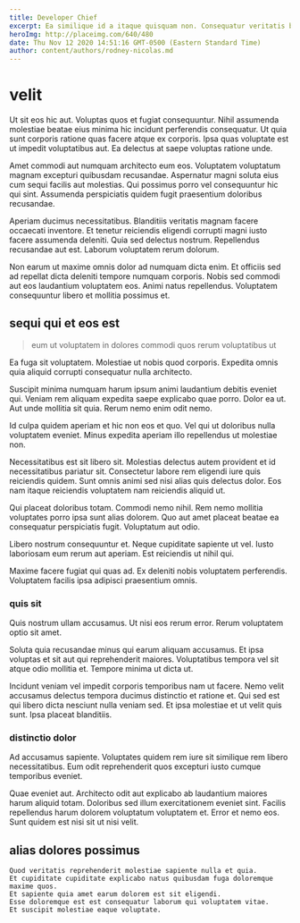 ```yaml
---
title: Developer Chief
excerpt: Ea similique id a itaque quisquam non. Consequatur veritatis blanditiis voluptatum repellendus harum id. Quae ratione tempora earum a beatae ut praesentium.
heroImg: http://placeimg.com/640/480
date: Thu Nov 12 2020 14:51:16 GMT-0500 (Eastern Standard Time)
author: content/authors/rodney-nicolas.md
---
```

# velit

Ut sit eos hic aut. Voluptas quos et fugiat consequuntur. Nihil assumenda molestiae beatae eius minima hic incidunt perferendis consequatur. Ut quia sunt corporis ratione quas facere atque ex corporis. Ipsa quas voluptate est ut impedit voluptatibus aut. Ea delectus at saepe voluptas ratione unde.
  
Amet commodi aut numquam architecto eum eos. Voluptatem voluptatum magnam excepturi quibusdam recusandae. Aspernatur magni soluta eius cum sequi facilis aut molestias. Qui possimus porro vel consequuntur hic qui sint. Assumenda perspiciatis quidem fugit praesentium doloribus recusandae.
  
Aperiam ducimus necessitatibus. Blanditiis veritatis magnam facere occaecati inventore. Et tenetur reiciendis eligendi corrupti magni iusto facere assumenda deleniti. Quia sed delectus nostrum. Repellendus recusandae aut est. Laborum voluptatem rerum dolorum.
  
Non earum ut maxime omnis dolor ad numquam dicta enim. Et officiis sed ad repellat dicta deleniti tempore numquam corporis. Nobis sed commodi aut eos laudantium voluptatem eos. Animi natus repellendus. Voluptatem consequuntur libero et mollitia possimus et.

## sequi qui et eos est

> eum ut voluptatem in dolores commodi quos rerum voluptatibus ut

Ea fuga sit voluptatem. Molestiae ut nobis quod corporis. Expedita omnis quia aliquid corrupti consequatur nulla architecto.
  
Suscipit minima numquam harum ipsum animi laudantium debitis eveniet qui. Veniam rem aliquam expedita saepe explicabo quae porro. Dolor ea ut. Aut unde mollitia sit quia. Rerum nemo enim odit nemo.
  
Id culpa quidem aperiam et hic non eos et quo. Vel qui ut doloribus nulla voluptatem eveniet. Minus expedita aperiam illo repellendus ut molestiae non.
  
Necessitatibus est sit libero sit. Molestias delectus autem provident et id necessitatibus pariatur sit. Consectetur labore rem eligendi iure quis reiciendis quidem. Sunt omnis animi sed nisi alias quis delectus dolor. Eos nam itaque reiciendis voluptatem nam reiciendis aliquid ut.
  
Qui placeat doloribus totam. Commodi nemo nihil. Rem nemo mollitia voluptates porro ipsa sunt alias dolorem. Quo aut amet placeat beatae ea consequatur perspiciatis fugit. Voluptatum aut odio.
  
Libero nostrum consequuntur et. Neque cupiditate sapiente ut vel. Iusto laboriosam eum rerum aut aperiam. Est reiciendis ut nihil qui.
  
Maxime facere fugiat qui quas ad. Ex deleniti nobis voluptatem perferendis. Voluptatem facilis ipsa adipisci praesentium omnis.

### quis sit

Quis nostrum ullam accusamus. Ut nisi eos rerum error. Rerum voluptatem optio sit amet.
  
Soluta quia recusandae minus qui earum aliquam accusamus. Et ipsa voluptas et sit aut qui reprehenderit maiores. Voluptatibus tempora vel sit atque odio mollitia et. Tempore minima ut dicta ut.
  
Incidunt veniam vel impedit corporis temporibus nam ut facere. Nemo velit accusamus delectus tempora ducimus distinctio et ratione et. Qui sed est qui libero dicta nesciunt nulla veniam sed. Et ipsa molestiae et ut velit quis sunt. Ipsa placeat blanditiis.

### distinctio dolor

Ad accusamus sapiente. Voluptates quidem rem iure sit similique rem libero necessitatibus. Eum odit reprehenderit quos excepturi iusto cumque temporibus eveniet.
  
Quae eveniet aut. Architecto odit aut explicabo ab laudantium maiores harum aliquid totam. Doloribus sed illum exercitationem eveniet sint. Facilis repellendus harum dolorem voluptatum voluptatem et. Error et nemo eos. Sunt quidem est nisi sit ut nisi velit.

## alias dolores possimus

```text
Quod veritatis reprehenderit molestiae sapiente nulla et quia.
Et cupiditate cupiditate explicabo natus quibusdam fuga doloremque maxime quos.
Et sapiente quia amet earum dolorem est sit eligendi.
Esse doloremque est est consequatur laborum qui voluptatem vitae.
Et suscipit molestiae eaque voluptate.
```

